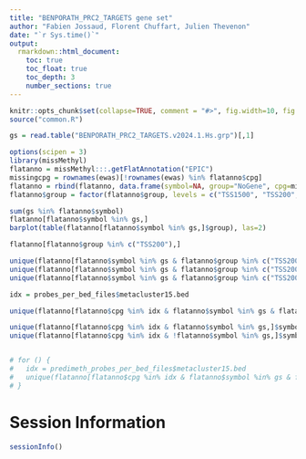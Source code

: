 ```yaml
---
title: "BENPORATH_PRC2_TARGETS gene set"
author: "Fabien Jossaud, Florent Chuffart, Julien Thevenon"
date: "`r Sys.time()`"
output: 
  rmarkdown::html_document:
    toc: true
    toc_float: true
    toc_depth: 3
    number_sections: true
---
```


```r
knitr::opts_chunk$set(collapse=TRUE, comment = "#>", fig.width=10, fig.height=10, eval=TRUE, echo=FALSE, warning=FALSE)
source("common.R")
```



```r
gs = read.table("BENPORATH_PRC2_TARGETS.v2024.1.Hs.grp")[,1]

options(scipen = 3)
library(missMethyl)
flatanno = missMethyl:::.getFlatAnnotation("EPIC")     
missingcpg = rownames(ewas)[!rownames(ewas) %in% flatanno$cpg]
flatanno = rbind(flatanno, data.frame(symbol=NA, group="NoGene", cpg=missingcpg, alias=NA, entrezid=NA))
flatanno$group = factor(flatanno$group, levels = c("TSS1500", "TSS200", "5'UTR", "1stExon", "Body", "ExonBnd", "3'UTR", "NoGene"))

sum(gs %in% flatanno$symbol)
flatanno[flatanno$symbol %in% gs,]
barplot(table(flatanno[flatanno$symbol %in% gs,]$group), las=2)

flatanno[flatanno$group %in% c("TSS200"),]

unique(flatanno[flatanno$symbol %in% gs & flatanno$group %in% c("TSS200"),]$symbol)
unique(flatanno[flatanno$symbol %in% gs & flatanno$group %in% c("TSS200"),]$symbol)
unique(flatanno[flatanno$symbol %in% gs & flatanno$group %in% c("TSS200", "TSS1500", "5'UTR"),]$symbol)

idx = probes_per_bed_files$metacluster15.bed

unique(flatanno[flatanno$cpg %in% idx & flatanno$symbol %in% gs & flatanno$group %in% c("TSS200", "TSS1500", "5'UTR"),]$symbol)

unique(flatanno[flatanno$cpg %in% idx & flatanno$symbol %in% gs,]$symbol)
unique(flatanno[flatanno$cpg %in% idx & !flatanno$symbol %in% gs,]$symbol)


# for () {
#   idx = predimeth_probes_per_bed_files$metacluster15.bed
#   unique(flatanno[flatanno$cpg %in% idx & flatanno$symbol %in% gs & flatanno$group %in% c("TSS200", "TSS1500", "5'UTR"),]$symbol)
# }

```





# Session Information

```r
sessionInfo()
```

